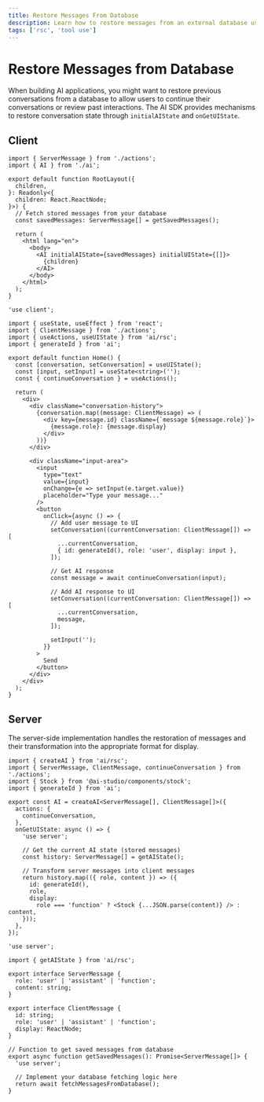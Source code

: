 ```yaml
---
title: Restore Messages From Database
description: Learn how to restore messages from an external database using the AI SDK and React Server Components
tags: ['rsc', 'tool use']
---
```


# Restore Messages from Database

When building AI applications, you might want to restore previous conversations from a database to allow users to continue their conversations or review past interactions. The AI SDK provides mechanisms to restore conversation state through `initialAIState` and `onGetUIState`.

## Client

```tsx filename='app/layout.tsx'
import { ServerMessage } from './actions';
import { AI } from './ai';

export default function RootLayout({
  children,
}: Readonly<{
  children: React.ReactNode;
}>) {
  // Fetch stored messages from your database
  const savedMessages: ServerMessage[] = getSavedMessages();

  return (
    <html lang="en">
      <body>
        <AI initialAIState={savedMessages} initialUIState={[]}>
          {children}
        </AI>
      </body>
    </html>
  );
}
```

```tsx filename='app/page.tsx'
'use client';

import { useState, useEffect } from 'react';
import { ClientMessage } from './actions';
import { useActions, useUIState } from 'ai/rsc';
import { generateId } from 'ai';

export default function Home() {
  const [conversation, setConversation] = useUIState();
  const [input, setInput] = useState<string>('');
  const { continueConversation } = useActions();

  return (
    <div>
      <div className="conversation-history">
        {conversation.map((message: ClientMessage) => (
          <div key={message.id} className={`message ${message.role}`}>
            {message.role}: {message.display}
          </div>
        ))}
      </div>

      <div className="input-area">
        <input
          type="text"
          value={input}
          onChange={e => setInput(e.target.value)}
          placeholder="Type your message..."
        />
        <button
          onClick={async () => {
            // Add user message to UI
            setConversation((currentConversation: ClientMessage[]) => [
              ...currentConversation,
              { id: generateId(), role: 'user', display: input },
            ]);

            // Get AI response
            const message = await continueConversation(input);

            // Add AI response to UI
            setConversation((currentConversation: ClientMessage[]) => [
              ...currentConversation,
              message,
            ]);

            setInput('');
          }}
        >
          Send
        </button>
      </div>
    </div>
  );
}
```

## Server

The server-side implementation handles the restoration of messages and their transformation into the appropriate format for display.

```tsx filename='app/ai.ts'
import { createAI } from 'ai/rsc';
import { ServerMessage, ClientMessage, continueConversation } from './actions';
import { Stock } from '@ai-studio/components/stock';
import { generateId } from 'ai';

export const AI = createAI<ServerMessage[], ClientMessage[]>({
  actions: {
    continueConversation,
  },
  onGetUIState: async () => {
    'use server';

    // Get the current AI state (stored messages)
    const history: ServerMessage[] = getAIState();

    // Transform server messages into client messages
    return history.map(({ role, content }) => ({
      id: generateId(),
      role,
      display:
        role === 'function' ? <Stock {...JSON.parse(content)} /> : content,
    }));
  },
});
```

```tsx filename='app/actions.tsx'
'use server';

import { getAIState } from 'ai/rsc';

export interface ServerMessage {
  role: 'user' | 'assistant' | 'function';
  content: string;
}

export interface ClientMessage {
  id: string;
  role: 'user' | 'assistant' | 'function';
  display: ReactNode;
}

// Function to get saved messages from database
export async function getSavedMessages(): Promise<ServerMessage[]> {
  'use server';

  // Implement your database fetching logic here
  return await fetchMessagesFromDatabase();
}
```
